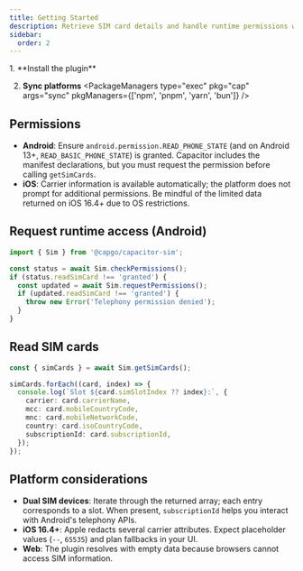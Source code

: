 ```yaml
---
title: Getting Started
description: Retrieve SIM card details and handle runtime permissions with the Capgo SIM plugin.
sidebar:
  order: 2
---
```



<Steps>
1. **Install the plugin**
   <PackageManagers pkg="@capgo/capacitor-sim" pkgManagers={['npm', 'pnpm', 'yarn', 'bun']} />

2. **Sync platforms**
   <PackageManagers type="exec" pkg="cap" args="sync" pkgManagers={['npm', 'pnpm', 'yarn', 'bun']} />
</Steps>

## Permissions

- **Android**: Ensure `android.permission.READ_PHONE_STATE` (and on Android 13+, `READ_BASIC_PHONE_STATE`) is granted. Capacitor includes the manifest declarations, but you must request the permission before calling `getSimCards`.
- **iOS**: Carrier information is available automatically; the platform does not prompt for additional permissions. Be mindful of the limited data returned on iOS 16.4+ due to OS restrictions.

## Request runtime access (Android)

```typescript
import { Sim } from '@capgo/capacitor-sim';

const status = await Sim.checkPermissions();
if (status.readSimCard !== 'granted') {
  const updated = await Sim.requestPermissions();
  if (updated.readSimCard !== 'granted') {
    throw new Error('Telephony permission denied');
  }
}
```

## Read SIM cards

```typescript
const { simCards } = await Sim.getSimCards();

simCards.forEach((card, index) => {
  console.log(`Slot ${card.simSlotIndex ?? index}:`, {
    carrier: card.carrierName,
    mcc: card.mobileCountryCode,
    mnc: card.mobileNetworkCode,
    country: card.isoCountryCode,
    subscriptionId: card.subscriptionId,
  });
});
```

## Platform considerations

- **Dual SIM devices**: Iterate through the returned array; each entry corresponds to a slot. When present, `subscriptionId` helps you interact with Android's telephony APIs.
- **iOS 16.4+**: Apple redacts several carrier attributes. Expect placeholder values (`--`, `65535`) and plan fallbacks in your UI.
- **Web**: The plugin resolves with empty data because browsers cannot access SIM information.
